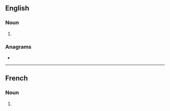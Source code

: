 ==English==

===Noun===
{{head|en|noun plural form}}

# {{plural of|pirogue|lang=en}}

===Anagrams===
* {{anagrams|en|a=egioprsu|groupies}}

----

==French==

===Noun===
{{head|fr|noun plural form|g=m}}

# {{plural of|pirogue|lang=fr}}